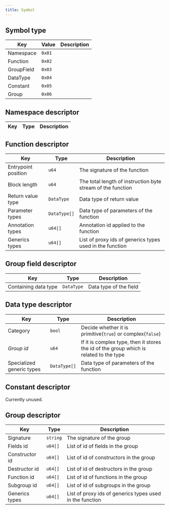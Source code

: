 ```yaml
---
title: Symbol
---
```


## Symbol type

| Key        | Value  | Description |
| ---------- | ------ | ----------- |
| Namespace  | `0x01` |             |
| Function   | `0x02` |             |
| GroupField | `0x03` |             |
| DataType   | `0x04` |             |
| Constant   | `0x05` |             |
| Group      | `0x06` |             |

## Namespace descriptor

| Key       | Type     | Description                    |
| --------- | -------- | ------------------------------ |

## Function descriptor

| Key                 | Type         | Description                                                 |
| ------------------- | ------------ | ----------------------------------------------------------- |
| Entrypoint position | `u64`        | The signature of the function                               |
| Block length        | `u64`        | The total length of instruction byte stream of the function |
| Return value type   | `DataType`   | Data type of return value                                   |
| Parameter types     | `DataType[]` | Data type of parameters of the function                     |
| Annotation types    | `u64[]`      | Annotation id applied to the function                       |
| Generics types      | `u64[]`      | List of proxy ids of generics types used in the function    |

## Group field descriptor

| Key                  | Type       | Description            |
| -------------------- | ---------- | ---------------------- |
| Containing data type | `DataType` | Data type of the field |

## Data type descriptor

| Key                       | Type         | Description                                                                            |
| ------------------------- | ------------ | -------------------------------------------------------------------------------------- |
| Category                  | `bool`       | Decide whether it is primitive(`true`) or complex(`false`)                             |
| *Group id*                | `u64`        | If it is complex type, then it stores the id of the group which is related to the type |
| Specialized generic types | `DataType[]` | Data type of parameters of the function                                                |

## Constant descriptor

Currently unused.

## Group descriptor

| Key            | Type     | Description                                              |
| -------------- | -------- | -------------------------------------------------------- |
| Signature      | `string` | The signature of the group                               |
| Fields id      | `u64[]`  | List of id of fields in the group                        |
| Constructor id | `u64[]`  | List of id of constructors in the group                  |
| Destructor id  | `u64[]`  | List of id of destructors in the group                   |
| Function id    | `u64[]`  | List of id of functions in the group                     |
| Subgroup id    | `u64[]`  | List of id of subgroups in the group                     |
| Generics types | `u64[]`  | List of proxy ids of generics types used in the function |
